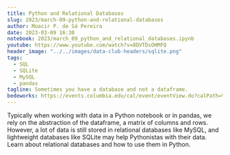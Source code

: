 ```yaml
---
title: Python and Relational Databases
slug: 2023/march-09-python-and-relational-databases
author: Moacir P. de Sá Pereira
date: 2023-03-09 16:30
notebook: 2023/march_09_python_and_relational_databases.ipynb
youtube: https://www.youtube.com/watch?v=8DVTDsOHMFQ
header_image: "../../images/data-club-headers/sqlite.png"
tags: 
  - SQL
  - SQLite
  - MySQL
  - pandas
tagline: Sometimes you have a database and not a dataframe.
bedeworks: https://events.columbia.edu/cal/event/eventView.do?calPath=%2Fpublic%2Fcals%2FMainCal&guid=CAL-00bbdb7c-8595d028-0185-983f9ef6-00004504events@columbia.edu&recurrenceId=
---
```


Typically when working with data in a Python notebook or in pandas, we rely
on the abstraction of the dataframe, a matrix of columns and rows. However,
a lot of data is still stored in relational databases like MySQL, and
lightweight databases like SQLite may help Pythonistas with their data.
Learn about relational databases and how to use them in Python.

